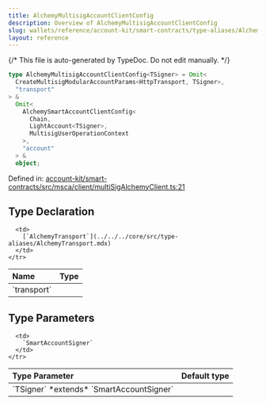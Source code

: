 ```yaml
---
title: AlchemyMultisigAccountClientConfig
description: Overview of AlchemyMultisigAccountClientConfig
slug: wallets/reference/account-kit/smart-contracts/type-aliases/AlchemyMultisigAccountClientConfig
layout: reference
---
```


{/* This file is auto-generated by TypeDoc. Do not edit manually. */}

```ts
type AlchemyMultisigAccountClientConfig<TSigner> = Omit<
  CreateMultisigModularAccountParams<HttpTransport, TSigner>,
  "transport"
> &
  Omit<
    AlchemySmartAccountClientConfig<
      Chain,
      LightAccount<TSigner>,
      MultisigUserOperationContext
    >,
    "account"
  > &
  object;
```

Defined in: [account-kit/smart-contracts/src/msca/client/multiSigAlchemyClient.ts:21](https://github.com/alchemyplatform/aa-sdk/blob/17aad1f572375d42a06c7e3238078a88a435d459/account-kit/smart-contracts/src/msca/client/multiSigAlchemyClient.ts#L21)

## Type Declaration

<table>
  <thead>
    <tr>
      <th align="left">Name</th>
      <th align="left">Type</th>
    </tr>
  </thead>

  <tbody>
    <tr>
      <td>
        `transport`
      </td>

      <td>
        [`AlchemyTransport`](../../../core/src/type-aliases/AlchemyTransport.mdx)
      </td>
    </tr>

  </tbody>
</table>

## Type Parameters

<table>
  <thead>
    <tr>
      <th align="left">Type Parameter</th>
      <th align="left">Default type</th>
    </tr>
  </thead>

  <tbody>
    <tr>
      <td>
        `TSigner` *extends* `SmartAccountSigner`
      </td>

      <td>
        `SmartAccountSigner`
      </td>
    </tr>

  </tbody>
</table>
